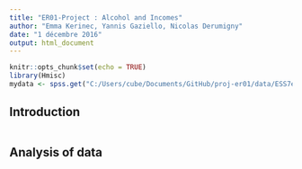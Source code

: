 ```yaml
---
title: "ER01-Project : Alcohol and Incomes"
author: "Emma Kerinec, Yannis Gaziello, Nicolas Derumigny"
date: "1 décembre 2016"
output: html_document
---
```


```r
knitr::opts_chunk$set(echo = TRUE)
library(Hmisc)
mydata <- spss.get("C:/Users/cube/Documents/GitHub/proj-er01/data/ESS7e02sas.por", use.value.labels=TRUE)
```

## Introduction

```r
```

## Analysis of data


